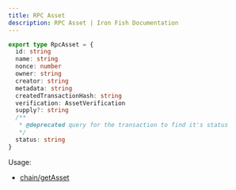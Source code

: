 ```yaml
---
title: RPC Asset
description: RPC Asset | Iron Fish Documentation
---
```

```typescript
export type RpcAsset = {
  id: string
  name: string
  nonce: number
  owner: string
  creator: string
  metadata: string
  createdTransactionHash: string
  verification: AssetVerification
  supply?: string
  /**
   * @deprecated query for the transaction to find it's status
   */
  status: string
}
```

Usage: 
- [chain/getAsset](/developers/documentation/rpc/chain/get_asset)